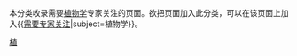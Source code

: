 {{Hidden category}}

本分类收录需要[[植物学|植物学]]专家关注的页面。欲把页面加入此分类，可以在该页面上加入<nowiki>{{</nowiki>[[模板:需要专家关注|需要专家关注]]<nowiki>|subject=植物学}}</nowiki>。

[[分类:需要植物科学专家关注的页面|植]]